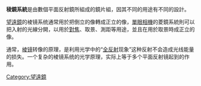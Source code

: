 {{Unreferenced |time=2021-12-25 }}
'''稜鏡系統'''是由數個平面反射鏡所組成的鏡片組，因其不同的用途有不同的設計。

[[望遠鏡|望遠鏡]]的棱镜系统通常用於把倒立的像轉成正立的像，[[單眼相機|單眼相機]]的菱鏡系統則可以把入射的光線分開，以用於[[對焦|對焦]]、取景、測距等用途，並且在用於取景時成正立的像。

通常，[[棱镜|棱镜]]转像的原理，是利用光学中的“[[全反射|全反射]]现象”这种反射不会造成光线能量的损失。一个复杂的棱镜系统的光学原理，实际上等于多个平面反射镜起到的作用。

[[Category:望遠鏡|Category:望遠鏡]]